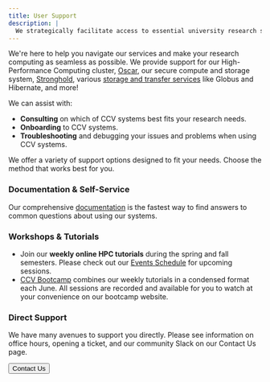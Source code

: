 ```yaml
---
title: User Support
description: |
  We strategically facilitate access to essential university research services.
---
```


<ContentSection title="How We Support Brown">

We're here to help you navigate our services and make your research computing as seamless as possible. We provide
support for our High-Performance Computing cluster, [Oscar](/services/oscar), our secure compute and storage system,
[Stronghold](/services/stronghold), various [storage and transfer services](/services/storage) like Globus and
Hibernate, and more!

We can assist with:

- **Consulting** on which of CCV systems best fits your research needs.
- **Onboarding** to CCV systems.
- **Troubleshooting** and debugging your issues and problems when using CCV systems.

</ContentSection>

<ContentSection title="Contact Us">
We offer a variety of support options designed to fit your needs. Choose the method that works best for you.

### Documentation & Self-Service

Our comprehensive <a href="https://docs.ccv.brown.edu/documentation/" target="_blank" rel="noopener noreferrer">documentation</a> is the fastest way to find answers to common questions about using our systems.

### Workshops & Tutorials

- Join our **weekly online HPC tutorials** during the spring and fall semesters. Please check out our
<a href="https://events.brown.edu/ccv/all" target="_blank" rel="noopener noreferrer">Events Schedule</a> for upcoming sessions.
- <a href="https://docs.ccv.brown.edu/bootcamp/bootcamp-2025" target="_blank" rel="noopener noreferrer">CCV Bootcamp</a>
combines our weekly tutorials in a condensed format each June. All sessions are recorded and available for you to watch
at your convenience on our bootcamp website.

### Direct Support

We have many avenues to support you directly. Please see information on office hours, opening a ticket, and our
community Slack on our Contact Us page.

<Button external={false} href="/about/contact">Contact Us</Button>

</ContentSection>
